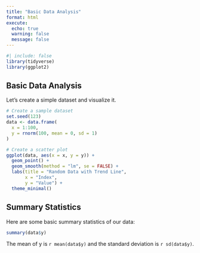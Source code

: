 ```yaml
---
title: "Basic Data Analysis"
format: html
execute:
  echo: true
  warning: false
  message: false
---
```


```r
#| include: false
library(tidyverse)
library(ggplot2)
```

## Basic Data Analysis

Let's create a simple dataset and visualize it.

```r
# Create a sample dataset
set.seed(123)
data <- data.frame(
  x = 1:100,
  y = rnorm(100, mean = 0, sd = 1)
)

# Create a scatter plot
ggplot(data, aes(x = x, y = y)) +
  geom_point() +
  geom_smooth(method = "lm", se = FALSE) +
  labs(title = "Random Data with Trend Line",
       x = "Index",
       y = "Value") +
  theme_minimal()
```

## Summary Statistics

Here are some basic summary statistics of our data:

```r
summary(data$y)
```

The mean of y is `r mean(data$y)` and the standard deviation is `r sd(data$y)`.
